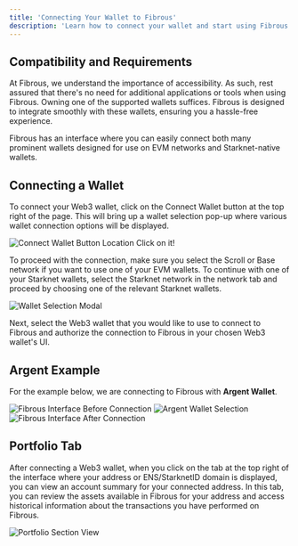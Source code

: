 ```yaml
---
title: 'Connecting Your Wallet to Fibrous'
description: 'Learn how to connect your wallet and start using Fibrous'
---
```


## Compatibility and Requirements

At Fibrous, we understand the importance of accessibility. As such, rest assured that there's no need for additional applications or tools when using Fibrous. Owning one of the supported wallets suffices. Fibrous is designed to integrate smoothly with these wallets, ensuring you a hassle-free experience.

Fibrous has an interface where you can easily connect both many prominent wallets designed for use on EVM networks and Starknet-native wallets.

## Connecting a Wallet

To connect your Web3 wallet, click on the Connect Wallet button at the top right of the page. This will bring up a wallet selection pop-up where various wallet connection options will be displayed.

<Frame>
  <img src="/images/connecting-wallet/connect_wallet_1.png" alt="Connect Wallet Button Location" />
</Frame>

<Note>
  Click on it!
</Note>

To proceed with the connection, make sure you select the Scroll or Base network if you want to use one of your EVM wallets. To continue with one of your Starknet wallets, select the Starknet network in the network tab and proceed by choosing one of the relevant Starknet wallets.

<Frame>
  <img src="/images/connecting-wallet/connect_wallet_2.png" alt="Wallet Selection Modal" />
</Frame>

Next, select the Web3 wallet that you would like to use to connect to Fibrous and authorize the connection to Fibrous in your chosen Web3 wallet's UI.

## Argent Example

For the example below, we are connecting to Fibrous with **Argent Wallet**.

<Frame>
  <img src="/images/connecting-wallet/connect_wallet_3.png" alt="Fibrous Interface Before Connection" />
</Frame>

<Frame>
  <img src="/images/connecting-wallet/connect_wallet_4.png" alt="Argent Wallet Selection" />
</Frame>

<Frame>
  <img src="/images/connecting-wallet/connect_wallet_5.png" alt="Fibrous Interface After Connection" />
</Frame>

## Portfolio Tab

After connecting a Web3 wallet, when you click on the tab at the top right of the interface where your address or ENS/StarknetID domain is displayed, you can view an account summary for your connected address. In this tab, you can review the assets available in Fibrous for your address and access historical information about the transactions you have performed on Fibrous.

<Frame caption="Portfolio Section - app.fibrous.finance">
  <img src="/images/connecting-wallet/portfolio_view.png" alt="Portfolio Section View" />
</Frame>
